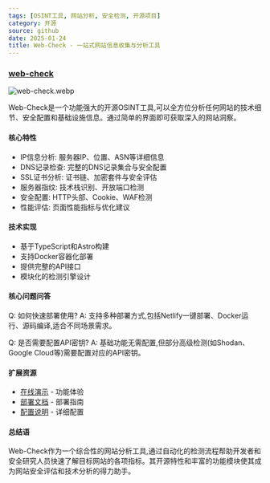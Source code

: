 ```yaml
---
tags: [OSINT工具, 网站分析, 安全检测, 开源项目]
category: 开源
source: github
date: 2025-01-24
title: Web-Check - 一站式网站信息收集与分析工具
---
```


### [web-check](https://github.com/Lissy93/web-check)

![web-check.webp](https://img.mengpeng.tech/i/2025/02/07/67a57eab0211d.webp)

Web-Check是一个功能强大的开源OSINT工具,可以全方位分析任何网站的技术细节、安全配置和基础设施信息。通过简单的界面即可获取深入的网站洞察。

#### 核心特性

- IP信息分析: 服务器IP、位置、ASN等详细信息
- DNS记录检查: 完整的DNS记录集合与安全配置
- SSL证书分析: 证书链、加密套件与安全评估
- 服务器指纹: 技术栈识别、开放端口检测
- 安全配置: HTTP头部、Cookie、WAF检测
- 性能评估: 页面性能指标与优化建议

#### 技术实现

- 基于TypeScript和Astro构建
- 支持Docker容器化部署
- 提供完整的API接口
- 模块化的检测引擎设计

#### 核心问题问答

Q: 如何快速部署使用?
A: 支持多种部署方式,包括Netlify一键部署、Docker运行、源码编译,适合不同场景需求。

Q: 是否需要配置API密钥?
A: 基础功能无需配置,但部分高级检测(如Shodan、Google Cloud等)需要配置对应的API密钥。

#### 扩展资源

- [在线演示](https://web-check.xyz) - 功能体验
- [部署文档](https://github.com/Lissy93/web-check#deployment) - 部署指南
- [配置说明](https://github.com/Lissy93/web-check#configuring) - 详细配置

#### 总结语

Web-Check作为一个综合性的网站分析工具,通过自动化的检测流程帮助开发者和安全研究人员快速了解目标网站的各项指标。其开源特性和丰富的功能模块使其成为网站安全评估和技术分析的得力助手。 